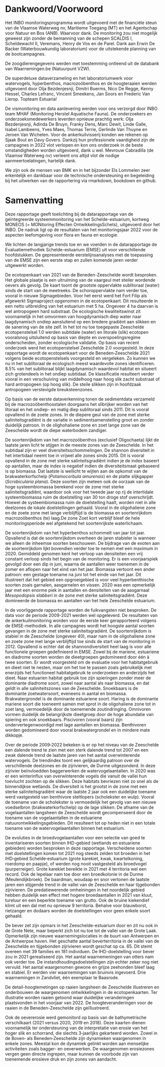 # Dankwoord/Voorwoord {.unnumbered}

Het INBO monitoringsprogramma wordt uitgevoerd met de financiële steun van de Vlaamse Waterweg nv, Maritieme Toegang (MT) en het Agentschap voor Natuur en Bos (ANB).
Waarvoor dank.
De monitoring zou niet mogelijk geweest zijn zonder de bemanning van de schepen SCALDIS I, Scheldewacht II, Veremans, Henry de Vos en de Parel.
Dank aan Erwin De Backer (Waterbouwkundig laboratorium) voor de uitstekende planning van de bootcampagnes.

De zoogdierengegevens werden met toestemming ontleend uit de databank van Waarnemingen.be (Natuurpunt VZW).

De superdeluxe dataverzameling en het laboratoriumwerk voor watervogels, hyperbenthos, macrozoöbenthos en de hoogteraaien werden uitgevoerd door Olja Bezdenjesnji, Dimitri Buerms, Nico De Regge, Kenny Hessel, Charles Lefranc, Vincent Smeekens, Jan Soors en Frederic Van Lierop.
Topteam Estuaria!

De vismonitoring en data aanlevering werden voor ons verzorgd door INBO team MHAF (Monitoring Herstel Aquatische Fauna).
De onderzoekers en onderzoeksmedewerkers leverden opnieuw prachtig werk: Olja Bezdenjesnji, Adinda De Bruyn, Franky Dens, Marc Dewit, Linde Galle, Isabel Lambeens, Yves Maes, Thomas Terrie, Gerlinde Van Thuyne en Jeroen Van Wichelen.
Voor de ankerkuilvisserij konden we rekenen op Sjaak Bout en Davy Govers.
Dankzij hun professionele vaardigheid zijn de campagnes in 2022 vlot verlopen en kon ons onderzoek in de beste omstandigheden worden uitgevoerd, dank u wel.
Mevrouw Cabradilla (de Vlaamse Waterweg nv) verleent ons altijd vlot de nodige aanmeertoelatingen, hartelijk dank.

We zijn ook de mensen van BMK en in het bijzonder Els Lommelen zeer erkentelijk en dankbaar voor de technische ondersteuning en begeleiding bij het uitwerken van de rapportering via rmarkdown, bookdown en github.

# Samenvatting {.unnumbered}

Deze rapportage geeft toelichting bij de datarapportage van de geïntegreerde systeemmonitoring van het Schelde-estuarium, kortweg MONEOS (= MONitoring Effecten OntwikkelingsSchets), uitgevoerd door het INBO.
De nadruk ligt op de resultaten van het monitoringsjaar 2022 voor de aspecten leefomgeving voor flora en fauna en ecologie.

We lichten de langjarige trends toe en we voerden in de datarapportage de Evaluatiemethodiek Schelde-estuarium (EMSE) uit voor verschillende hoofdstukken.
De gepresenteerde eerstelijnsanalyses met de toepassing van de EMSE zijn een eerste stap en zullen komende jaren verder uitgewerkt worden.

De ecotopenkaart van 2021 van de Beneden-Zeeschelde wordt besproken.
Het globale plaatje is een uitruiming van de vaargeul met steiler wordende oevers als gevolg. De kaart toont de grootste oppervlakte sublitoraal (water) sinds de start van de meetreeks. De schoroppervlakte nam verder toe, vooral in nieuwe Sigmagebieden. Voor het eerst werd het Fort Filip als afgewerkt Sigmaproject opgenomen in de ecotopenkaart. Dit resulteerde in een netto uitbreiding van het estuarium met 5 ha. Ongeveer 4 ha daarvan is wel antropogeen hard substraat. De ecologische kwaliteitswinst zit voornamelijk in het omvormen van hoogdynamisch diep water naar laagdynamisch ondiep aansluitend op een bredere gradiënt aan slikken en de sanering van de site zelf.
In het tot nu toe toegepaste Zeeschelde ecotopenstelsel 1.0 werden subtidale (water) en litorale (slik) ecotopen vooralsnog uitsluitend op basis van diepte en overspoelingsregime onderscheiden, zonder ecologische validatie.
Op basis van recent onderzoek werd het ecotopenstelsel Zeeschelde 2.0 voorgesteld.
In deze rapportage wordt de ecotopenkaart voor de Beneden‐Zeeschelde 2021 volgens beide ecotopenstelsels voorgesteld en vergeleken.
Zo kunnen we nu in het sublitoraal de ecologisch meest waardevolle zones identificeren.
8.5% van het sublitoraal blijkt laagdynamisch waardevol habitat en situeert zich grotendeels in het ondiep subtidaal.
De klassificatie resulteert verder vooral in een verschuiving van middelhoog naar hoog slik zacht substraat of hard antropogeen (op hoog slik). De steile slikken zijn in hoofdzaak antropogeen verstevigde breuksteenzones.

Op basis van de eerste dataverkenning tonen de sedimentdata verzameld bij de macrozoöbenthosstalen doorgaans het slibrijker worden van het litoraal en het ondiep- en matig diep sublitoraal sinds 2011.
Dit is vooral opvallend in de zoete zones.
In de diepere geul van de zone met sterke saliniteitsgradiënt is de variatie in sedimentsamenstelling groot en zonder duidelijk patroon.
In de olighohaliene zone en zoet lange zone van de Zeeschelde wordt de diepe waterbodem zandiger.

De soortenrijkdom van het macrozoöbenthos (exclusief Oligochaeta) lijkt de laatste jaren licht te stijgen in de meeste zones van de Zeeschelde.
In het subtidaal zijn er veel diversiteitsschommelingen.
De shannon diversiteit in het intertidaal neemt toe in vrijwel alle zones sinds 2015.
Dit is vooral opvallend in de zone met sterke salinteitsgradiënt indien je de index baseert op aantallen, maar de index is negatief indien de diversiteitsmaat gebaseerd is op biomassa.
Dat laatste is wellicht te wijten aan de opkomst van de brakwaterkorfschelp (*Potamocorbula amurensis*) en de platte slijkgapper (*Scrobicularia plana*).
Deze soorten zijn meteen ook de oorzaak van de hoge systeembiomassa berekend voor de zone met sterke saliniteitsgradiënt, waardoor ook voor het tweede jaar op rij de intertidale systeembiomassa ruim de doelstelling van 30 ton droge stof overschrijdt.
Hoewel de systeembiomassa ruim de doelstelling haalt, worden niet in alle deelzones de lokale doelstellingen gehaald.
Vooral in de oligohaliene zone en de zoete zone met lange verblijftijd is de biomassa en soortenrijkdom macrozoöbenthos (te) laag.De zone Zoet kort verblijf bleef de hele monitoringsperiode wel afgetekend het soortenrijkste waterlichaam.

De soortenrijkdom van het hyperbenthos schommelt van jaar tot jaar.
Opvallend is dat de soortenrijkdom overheen de jaren stabieler is wanneer we alleen de inheemse soorten beschouwen.
De bijdrage van de exoten aan de soortenrijkdom lijkt bovendien verder toe te nemen met een maximum in 2020.
Gemiddeld genomen kent het verloop van densiteiten een vrij constant verloop sinds het begin van de monitoring.
Er is een voorjaarspiek gevolgd door een dip in juni, waarna de aantallen weer toenemen in de zomer en aflopen naar het eind van het jaar.
Biomassa vertoont een ander patroon: een gestage toename na juni tot het einde van het jaar.
Dit illustreert dat het gebied een opgroeigebied is voor veel hyperbenthische soorten zoals garnalen, aasgarnelen en vissen.
2020 was een opmerkelijk jaar met een enorme piek in aantallen en densiteiten van de aasgarnaal *Mesopodopsis slabberi* in de zone met sterke saliniteitsgradiënt.
Deze domineerde de biomassa en aantallen van het hele Zeeschelde estuarium.

In de voorliggende rapportage worden de fuikvangsten niet besproken.
De data voor de periode 2009-2021 werden wel opgeleverd.
De resultaten van de ankerkuilmonitoring worden voor de eerste keer gerapporteerd volgens de EMSE-methodiek.
In alle campagnes wordt het hoogste aantal soorten gevangen in de zone met sterke saliniteitsgradiënt.
De soortenrijkdom is stabiel in de Zeeschelde (ongeveer 40), maar nam in de oligohaliene zone en zoete zone met lange verblijftijd toe sinds de start van de monitoring in 2012.
Opvallend is echter dat de shannondiversiteit heel laag is voor alle functionele groepen gedefinieerd in EMSE.
Zowel bij de mariene, estuariene en diadrome soorten worden de dieetgroepen gedomineerd door één à twee soorten.
Er wordt voorgesteld om de evaluatie voor het habitatgebruik en dieet niet te nesten, maar om het toe te passen zoals gebruikelijk met enerzijds het functioneel habitatgebruik te onderzoeken en anderzijds het dieet.
Naar estuarien habitat gebruik toe zijn spieringen zonder meer de dominante diadrome soort, zowel naar aantal als naar biomassa, en dat geldt in alle saliniteitszones van de Zeeschelde.
Snoekbaars is de dominante zoetwatersoort, eveneens in aantal en biomassa.
Brakwatergrondel is de dominante estuariene soort.
Haring is de dominante mariene soort die toeneemt samen met sprot in de oligohaliene zone tot in zoet lang, vermoedelijk door de toenemende zoutindringing.
Omnivoren vormen duidelijk de belangrijkste dieetgroep door de hoge abundatie van spiering en ook snoekbaars.
Piscivoren (vooral baars) zijn ondervertegenwoordigd met lage aantallen en biomassa.
Benthivoren worden gedomineerd door vooral brakwatergrondel en in mindere mate dikkopje.

Over de periode 2009‐2022 bekeken is er op het niveau van de Zeeschelde een dalende trend te zien met een sterk dalende trend tot 2007 en een zwak dalende trend de laatste jaren van het aantal overwinterende watervogels.
De trendindex toont een gelijkaardig patroon over de verschillende deelzones en de zijrivieren, de Durme uitgezonderd.
In deze zijrivier beïnvloedden baggerwerken de watervogelaantallen.
In 2020 was er een winterinflux van overwinterende vogels die vanuit de vallei hun toevlucht zochten op de slikken.
Deze habitats bevriezen niet zo snel als de binnendijkse wetlands.
De diversiteit is het grootst in de zone met een sterke saliniteitsgradiënt waar de laatste 2 jaar ook een duidelijke toename werd vastgesteld van benthivore steltlopers (scholekster en wulp).
Vooral de toename van de scholekster is vermoedelijk het gevolg van een nieuwe voedselbron (brakwaterkorfschelp) op de lage slikken.
De afname van de vogelaantallen langsheen de Zeeschelde wordt gecompenseerd door de toename van de vogelaantallen in de estuariene natuurontwikkelingsgebieden.
Dit resulteert tot op heden niet in een totale toename van de watervogelaantallen binnen het estuarium.

De evoluties in de broedvogelaantallen voor een selectie van goed te inventariseren soorten binnen IHD-gebied (wetlands en estuariene gebieden) worden besproken in deze rapportage.
Verscheidene soorten met doelstellingen komen tot 2021 nog steeds zelden tot broeden in het IHD‐gebied Schelde‐estuarium (grote karekiet, kwak, kwartelkoning, roerdomp en paapje), of werden nog nooit vastgesteld als broedvogel (purperreiger).
Grote karekiet bereikte in 2021 met 4 territoria wel een record.
Ook de lepelaar nam toe door een broedkolonie in de Durme (Meulendijkbroek).
De baardman, woudaap en snor vertonen de laatste jaren een stijgende trend in de vallei van de Zeeschelde en haar tijgebonden zijrivieren.
De predatiewerende omheiningen in het noordelijk gebied hebben duidelijk een effect met hogere broedaantallen in 2021 van kluut, tureluur en een beperkte toename van grutto.
Ook de bruine kiekendief klimt uit een dal met nu opnieuw 9 territoria.
Behalve voor blauwborst, rietzanger en dodaars worden de doelstellingen voor geen enkele soort gehaald.

De bever zet zijn opmars in het Zeeschelde-estuarium door en zit nu ook in de Grote Nete, maar beperkt zich tot nu toe tot de vallei van de Grote Laak.
Opmerkelijk zijn nieuwe waarnemingslocaties in de buurt van Antwerpen en de Antwerpse haven.
Het geschatte aantal beverterritoria in de vallei van de Zeeschelde en tijgebonden zijrivieren wordt geschat op ca.
65.
Dit stemt overeen met 39 families en 181 individuen.
De IHD-doelstelling voor bever zou in 2021 gerealiseerd zijn.
Het aantal waarnemeningen van otters nam ook verder toe.
De instandhoudingsdoelstellingen zijn echter zeker nog niet vervuld.
Het aantal waargenomen gewone en grijze zeehonden bleef laag en stabiel.
Er werden vier waarnemingen van bruinvis ingevoerd.
Drie waarnemingen in Zandvliet, één exemplaar te Baasrode.

De detail-hoogtemetingen op raaien langsheen de Zeeschelde illustreren en onderbouwen de waargenomen ontwikkelingen in de ecotopenkaarten.
Ter illustratie worden raaien getoond waar duidelijke veranderingen plaatsvonden in het voorjaar van 2022.
De hoogteveranderingen voor de raaien in de Beneden-Zeeschelde zijn geïllustreerd.

Ook de oevererosie werd gemonitord op basis van de bathymetrische verschilkaart (2021 versus 2020, 2019 en 2018).
Deze kaarten dienen voornamelijk ter ondersteuning van de interpretatie van erosie van het hoger slik en schorrand, die slechts 3‐jaarlijks gekarteerd worden.
Zowel in de Boven‐ als Beneden‐Zeeschelde zijn dynamieken waargenomen in enkele zones.
Meestal kon de dynamiek gelinkt worden aan menselijke activiteiten zoals bagger‐ en oeverwerken.
De waargenomen erosiezones vergen geen directe ingrepen, maar kunnen de voorbode zijn van toenemende erosieve druk en zijn zones van aandacht.
